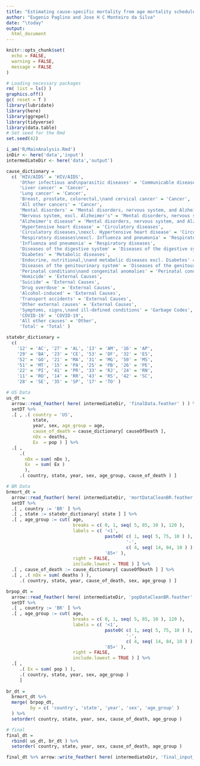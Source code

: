 ```yaml
---
title: "Estimating cause-specific mortality from age mortality schedules"
author: "Eugenio Paglino and Jose H C Monteiro da Silva"
date: "\today"
output:
  html_document
---
```


```r
knitr::opts_chunk$set(
  echo = FALSE,
  warning = FALSE,
  message = FALSE
)
```

```r
# Loading necessary packages
rm( list = ls() )
graphics.off()
gc( reset = T )
library(lubridate)
library(here)
library(ggrepel)
library(tidyverse)
library(data.table)
# Set seed for the Rmd
set.seed(42)
```

```r
i_am('R/MainAnalysis.Rmd')
inDir <- here('data','input')
intermediateDir <- here('data','output')
```
```r

cause_dictionary = 
  c( 'HIV/AIDS' = 'HIV/AIDS',
     'Other infectious and\nparasitic diseases' = 'Communicable diseases',
     'Liver cancer' = 'Cancer',
     'Lung cancer' = 'Cancer',
     'Breast, prostate, colorectal,\nand cervical cancer' = 'Cancer',
     'All other cancers' = 'Cancer',
     'Mental disorders' = 'Mental disorders, nervous system, and Alzheimer',
     "Nervous system, excl. Alzheimer's" = 'Mental disorders, nervous system, and Alzheimer',
     "Alzheimer's disease" = 'Mental disorders, nervous system, and Alzheimer',
     'Hypertensive heart disease' = 'Circulatory diseases',
     'Circulatory diseases,\nexcl. Hypertensive heart disease' = 'Circulatory diseases',
     'Respiratory diseases\nexcl. Influenza and pneumonia' = 'Respiratory diseases',
     'Influenza and pneumonia' = 'Respiratory diseases',
     'Diseases of the digestive system' = 'Diseases of the digestive system',
     'Diabetes' = 'Metabolic diseases',
     'Endocrine, nutritional,\nand metabolic diseases excl. Diabetes' = 'Metabolic diseases',
     'Diseases of the genitourinary system' = 'Diseases of the genitourinary system',
     'Perinatal conditions\nand congenital anomalies' = 'Perinatal conditions\nand congenital anomalies',
     'Homicide' = 'External Causes',
     'Suicide' = 'External Causes',
     'Drug overdose' = 'External Causes',
     'Alcohol-induced' = 'External Causes',
     'Transport accidents' = 'External Causes',
     'Other external causes' = 'External Causes',
     'Symptoms, signs,\nand ill-defined conditions' = 'Garbage Codes',
     'COVID-19' = 'COVID-19',
     'All other causes' = 'Other',
     'Total' = 'Total' )

statebr_dictionary = 
  c( 
    '12' = 'AC', '27' = 'AL', '13' = 'AM', '16' = 'AP', 
    '29' = 'BA', '23' = 'CE', '53' = 'DF', '32' = 'ES', 
    '52' = 'GO', '21' = 'MA', '31' = 'MG', '50' = 'MS', 
    '51' = 'MT', '15' = 'PA', '25' = 'PB', '26' = 'PE', 
    '22' = 'PI', '41' = 'PR', '33' = 'RJ', '24' = 'RN', 
    '11' = 'RO', '14' = 'RR', '43' = 'RS', '42' = 'SC', 
    '28' = 'SE', '35' = 'SP', '17' = 'TO' ) 

```

```r

# US Data
us_dt = 
  arrow::read_feather( here( intermediateDir, 'finalData.feather' ) ) %>%
  setDT %>%
  .[ , .( country = 'US',
          state,
          year, sex, age_group = age, 
          cause_of_death = cause_dictionary[ causeOfDeath ],
          nDx = deaths,
          Ex  = pop ) ] %>%
  .[ , 
     .(
       nDx = sum( nDx ),
       Ex  = sum( Ex )
       ),
     .( country, state, year, sex, age_group, cause_of_death ) ]

# BR Data
brmort_dt = 
  arrow::read_feather( here( intermediateDir, 'mortDataCleanBR.feather' ) ) %>%
  setDT %>%
  .[ , country := 'BR' ] %>%
  .[ , state := statebr_dictionary[ state ] ] %>%
  .[ , age_group := cut( age,
                         breaks = c( 0, 1, seq( 5, 85, 10 ), 120 ),
                         labels = c( '<1', 
                                     paste0( c( 1, seq( 5, 75, 10 ) ),
                                             '-',
                                             c( 4, seq( 14, 84, 10 ) ) ),
                                     '85+' ),
                         right = FALSE,
                         include.lowest = TRUE ) ] %>%
  .[ , cause_of_death := cause_dictionary[ causeOfDeath ] ] %>%
  .[ , .( nDx = sum( deaths ) ),
     .( country, state, year, cause_of_death, sex, age_group ) ]

brpop_dt = 
  arrow::read_feather( here( intermediateDir, 'popDataCleanBR.feather' ) ) %>%
  setDT %>%
  .[ , country := 'BR' ] %>%
  .[ , age_group := cut( age,
                         breaks = c( 0, 1, seq( 5, 85, 10 ), 120 ),
                         labels = c( '<1', 
                                     paste0( c( 1, seq( 5, 75, 10 ) ),
                                             '-',
                                             c( 4, seq( 14, 84, 10 ) ) ),
                                     '85+' ),
                         right = FALSE,
                         include.lowest = TRUE ) ] %>%
  .[ , 
     .( Ex = sum( pop ) ),
     .( country, state, year, sex, age_group ) 
     ]
  
br_dt = 
  brmort_dt %>%
  merge( brpop_dt,
         by = c( 'country', 'state', 'year', 'sex', 'age_group' )
  ) %>%
  setorder( country, state, year, sex, cause_of_death, age_group )

# final
final_dt =
  rbind( us_dt, br_dt ) %>%
  setorder( country, state, year, sex, cause_of_death, age_group )

final_dt %>% arrow::write_feather( here( intermediateDir, 'final_input_clean.feather' ) ) 
```
